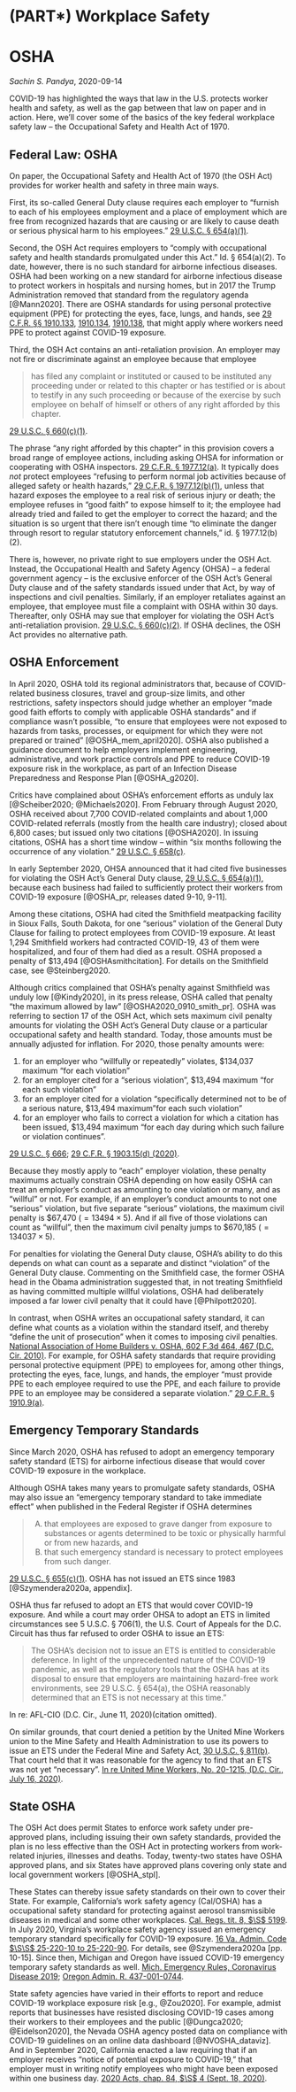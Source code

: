 # (PART\*) Workplace Safety {-} 

# OSHA

_Sachin S. Pandya_, 2020-09-14

COVID-19 has highlighted the ways that law in the U.S. protects worker health and safety, as well as the gap between that law on paper and in action. Here, we'll cover some of the basics of the key federal workplace safety law -- the Occupational Safety and Health Act of 1970.

## Federal Law: OSHA {#oshafed}

On paper, the Occupational Safety and Health Act of 1970 (the OSH Act) provides for worker health and safety in three main ways.  

First, its so-called General Duty clause requires each employer to "furnish to each of his employees employment and a place of employment which are free from recognized hazards that are causing or are likely to cause death or serious physical harm to his employees." [29 U.S.C. § 654(a)(1)](https://www.govinfo.gov/content/pkg/USCODE-2018-title29/html/USCODE-2018-title29-chap15-sec654.htm). 

Second, the OSH Act requires employers to "comply with occupational safety and health standards promulgated under this Act." Id. § 654(a)(2). To date, however, there is no such standard for airborne infectious diseases. OSHA had been working on a new standard for airborne infectious disease to protect workers in hospitals and nursing homes, but in 2017 the Trump Administration removed that standard from the regulatory agenda [@Mann2020]. There are OSHA standards for using personal protective equipment (PPE) for protecting the eyes, face, lungs, and hands, see [29 C.F.R. §§ 1910.133](https://www.ecfr.gov/cgi-bin/text-idx?SID=3ac7f62b21b5133ec8509a5a298b0a51&mc=true&node=se29.5.1910_1133&rgn=div8), [1910.134](https://www.ecfr.gov/cgi-bin/text-idx?SID=3ac7f62b21b5133ec8509a5a298b0a51&mc=true&node=se29.5.1910_1134&rgn=div8), [1910.138](https://www.ecfr.gov/cgi-bin/text-idx?SID=3ac7f62b21b5133ec8509a5a298b0a51&mc=true&node=se29.5.1910_1138&rgn=div8), that might apply where workers need PPE to protect against COVID-19 exposure.

Third, the OSH Act contains an anti-retaliation provision. An employer may not fire or discriminate against an employee because that employee

>has filed any complaint or instituted or caused to be instituted any proceeding under or related to this chapter or has testified or is about to testify in any such proceeding or because of the exercise by such employee on behalf of himself or others of any right afforded by this chapter.

[29 U.S.C. § 660(c)(1)](https://www.govinfo.gov/content/pkg/USCODE-2018-title29/html/USCODE-2018-title29-chap15-sec660.htm).  

The phrase "any right afforded by this chapter" in this provision covers a broad range of employee actions, including asking OHSA for information or cooperating with OSHA inspectors. [29 C.F.R. § 1977.12(a)](https://www.ecfr.gov/cgi-bin/text-idx?SID=3ac7f62b21b5133ec8509a5a298b0a51&mc=true&node=se29.9.1977_112&rgn=div8). It typically does _not_ protect employees "refusing to perform normal job activities because of alleged safety or health hazards," [29 C.F.R. § 1977.12(b)(1)](https://www.ecfr.gov/cgi-bin/text-idx?SID=3ac7f62b21b5133ec8509a5a298b0a51&mc=true&node=se29.9.1977_112&rgn=div8), unless that hazard exposes the employee to a real risk of serious injury or death; the employee refuses in "good faith" to expose himself to it; the employee had already tried and failed to get the employer to correct the hazard; and the situation is so urgent that there isn't enough time "to eliminate the danger through resort to regular statutory enforcement channels," id. § 1977.12(b)(2).

There is, however, no private right to sue employers under the OSH Act. Instead, the Occupational Health and Safety Agency (OHSA) -- a federal government agency -- is the exclusive enforcer of the OSH Act's General Duty clause and of the safety standards issued under that Act, by way of inspections and civil penalties.  Similarly, if an employer retaliates against an employee, that employee must file a complaint with OSHA within 30 days. Thereafter, only OSHA may sue that employer for violating the OSH Act's anti-retaliation provision. [29 U.S.C. § 660(c)(2)](https://www.govinfo.gov/content/pkg/USCODE-2018-title29/html/USCODE-2018-title29-chap15-sec660.htm). If OSHA declines, the OSH Act provides no alternative path.

## OSHA Enforcement {#oshaenfr}

In April 2020, OSHA told its regional administrators that, because of COVID-related business closures, travel and group-size limits, and other restrictions, safety inspectors should judge whether an employer "made good faith efforts to comply with applicable OSHA standards" and if compliance wasn't possible, "to ensure that employees were not exposed to hazards from tasks, processes, or equipment for which they were not prepared or trained" [@OSHA_mem_april2020]. OSHA also published a guidance document to help employers implement engineering, administrative, and work practice controls and PPE to reduce COVID-19 exposure risk in the workplace, as part of an Infection Disease Preparedness and Response Plan [@OSHA_g2020].

Critics have complained about OSHA's enforcement efforts as unduly lax [@Scheiber2020; @Michaels2020]. From February through August 2020, OSHA received about 7,700 COVID-related complaints and about 1,000 COVID-related referrals (mostly from the health care industry); closed about 6,800 cases; but issued only two citations [@OSHA2020]. In issuing citations, OSHA has a short time window -- within "six months following the occurrence of any violation." [29 U.S.C. § 658(c)](https://www.govinfo.gov/content/pkg/USCODE-2018-title29/html/USCODE-2018-title29-chap15-sec658.htm).

In early September 2020, OHSA announced that it had cited five businesses for violating the OSH Act's General Duty clause, [29 U.S.C. § 654(a)(1)](https://www.govinfo.gov/content/pkg/USCODE-2018-title29/html/USCODE-2018-title29-chap15-sec654.htm), because each business had failed to sufficiently protect their workers from COVID-19 exposure [@OSHA_pr, releases dated 9-10, 9-11]. 

Among these citations, OSHA had cited the Smithfield meatpacking facility in Sioux Falls, South Dakota, for one "serious" violation of the General Duty Clause for failing to protect employees from COVID-19 exposure. At least 1,294 Smithfield workers had contracted COVID-19, 43 of them were hospitalized, and four of them had died as a result. OSHA proposed a penalty of \$13,494 [@OSHAsmithcitation]. For details on the Smithfield case, see @Steinberg2020.

Although critics complained that OSHA's penalty against Smithfield was unduly low [@Kindy2020], in its press release, OSHA called that penalty "the maximum allowed by law" [@OSHA2020_0910_smith_pr]. OSHA was referring to section 17 of the OSH Act, which sets maximum civil penalty amounts for violating the OSH Act's General Duty clause or a particular occupational safety and health standard. Today, those amounts must be annually adjusted for inflation. For 2020, those penalty amounts were:

1. for an employer who "willfully or repeatedly" violates, \$134,037 maximum "for each violation"
2. for an employer cited for a "serious violation", \$13,494 maximum "for each such violation"
3. for an employer cited for a violation "specifically determined not to be of a serious nature, \$13,494 maximum "for each such violation"
4. for an employer who fails to correct a violation for which a citation has been issued, \$13,494 maximum "for each day during which such failure or violation continues".

[29 U.S.C. § 666](https://www.govinfo.gov/content/pkg/USCODE-2018-title29/html/USCODE-2018-title29-chap15-sec666.htm); [29 C.F.R. § 1903.15(d) (2020)](https://www.ecfr.gov/cgi-bin/text-idx?SID=b27c24ab9a81a61eac4f92ad63eb0e00&mc=true&node=se29.5.1903_115&rgn=div8).

Because they mostly apply to "each" employer violation, these penalty maximums actually constrain OSHA depending on how easily OSHA can treat an employer's conduct as amounting to one violation or many, and as "willful" or not. For example, if an employer's conduct amounts to not one "serious" violation, but five separate "serious" violations, the maximum civil penalty is \$67,470 ($= 13494 \times 5$).  And if all five of those violations can count as "willful", then the maximum civil penalty jumps to \$670,185 ($= 134037 \times 5$).

For penalties for violating the General Duty clause, OSHA's ability to do this depends on what can count as a separate and distinct "violation" of the General Duty clause. Commenting on the Smithfield case, the former OSHA head in the Obama administration suggested that, in not treating Smithfield as having committed multiple willful violations, OSHA had deliberately imposed a far lower civil penalty that it could have [@Philpott2020].

In contrast, when OSHA writes an occupational safety standard, it can define what counts as a violation within the standard itself, and thereby "define the unit of prosecution" when it comes to imposing civil penalties. [National Association of Home Builders v. OSHA, 602 F.3d 464, 467 (D.C. Cir. 2010)](https://www.courtlistener.com/opinion/1992/nat-assn-of-home-builders-v-osha/). For example, for OSHA safety standards that require providing personal protective equipment (PPE) to employees for, among other things, protecting the eyes, face, lungs, and hands, the employer "must provide PPE to each employee required to use the PPE, and each failure to provide PPE to an employee may be considered a separate violation." [29 C.F.R. § 1910.9(a)](https://www.ecfr.gov/cgi-bin/text-idx?SID=3394fe091c7c2e109d0d1cec868295b2&mc=true&node=pt29.5.1910&rgn=div5#se29.5.1910_19).

## Emergency Temporary Standards {#oshaets}

Since March 2020, OSHA has refused to adopt an emergency temporary safety standard (ETS) for airborne infectious disease that would cover COVID-19 exposure in the workplace.

Although OSHA takes many years to promulgate safety standards, OSHA may also issue an "emergency temporary standard to take immediate effect" when published in the Federal Register if OSHA determines

>(A) that employees are exposed to grave danger from exposure to substances or agents determined to be toxic or physically harmful or from new hazards, and 
>(B) that such emergency standard is necessary to protect employees from such danger.

[29 U.S.C. § 655(c)(1)](https://www.govinfo.gov/content/pkg/USCODE-2018-title29/html/USCODE-2018-title29-chap15-sec655.htm). OSHA has not issued an ETS since 1983 [@Szymendera2020a, appendix].

OSHA thus far refused to adopt an ETS that would cover COVID-19 exposure. And while a court may order OHSA to adopt an ETS in limited circumstances see 5 U.S.C. § 706(1), the U.S. Court of Appeals for the D.C. Circuit has thus far refused to order OSHA to issue an ETS:  

> The OSHA’s decision not to issue an ETS is entitled to considerable deference. In light of the unprecedented nature of the COVID-19 pandemic, as well as the regulatory tools that the OSHA has at its disposal to ensure that employers are maintaining hazard-free work environments, see 29 U.S.C. § 654(a), the OSHA reasonably determined that an ETS is not necessary at this time."

In re: AFL-CIO (D.C. Cir., June 11, 2020)(citation omitted). 

On similar grounds, that court denied a petition by the United Mine Workers union to the Mine Safety and Health Administration to use its powers to issue an ETS under the Federal Mine and Safety Act, [30 U.S.C. § 811(b)](https://www.govinfo.gov/content/pkg/USCODE-2018-title30/html/USCODE-2018-title30-chap22-subchapI-sec811.htm). That court held that it was reasonable for the agency to find that an ETS was not yet "necessary". [In re United Mine Workers, No. 20-1215, (D.C. Cir., July 16, 2020)](https://www.cadc.uscourts.gov/internet/orders.nsf/3587402FD4A1AEEB852585A700513EF3/$file/20-1215LDSD.pdf).

## State OSHA {#oshastate}

The OSH Act does permit States to enforce work safety under pre-approved plans, including issuing their own safety standards, provided the plan is no less effective than the OSH Act in protecting workers from work-related injuries, illnesses and deaths. Today, twenty-two states have OSHA approved plans, and six States have approved plans covering only state and local government workers [@OSHA_stpl].

These States can thereby issue safety standards on their own to cover their State. For example, California's work safety agency (Cal/OSHA) has a occupational safety standard for protecting against aerosol transmissible diseases in medical and some other workplaces. [Cal. Regs. tit. 8, $\S$ 5199](https://www.dir.ca.gov/title8/5199.html). In July 2020, Virginia's workplace safety agency issued an emergency temporary standard specifically for COVID-19 exposure. [16 Va. Admin. Code $\S\S$ 25-220-10 to 25-220-90](https://www.doli.virginia.gov/wp-content/uploads/2020/07/COVID-19-Emergency-Temporary-Standard-FOR-PUBLIC-DISTRIBUTION-FINAL-7.17.2020.pdf). For details, see @Szymendera2020a [pp. 10-15]. Since then, Michigan and Oregon have issued COVID-19 emergency temporary safety standards as well. [Mich. Emergency Rules, Coronavirus Disease 2019](https://www.michigan.gov/documents/leo/Final_MIOSHA_Rules_705164_7.pdf); [Oregon Admin. R. 437-001-0744](https://secure.sos.state.or.us/oard/viewSingleRule.action?ruleVrsnRsn=274335).

State safety agencies have varied in their efforts to report and reduce COVID-19 workplace exposure risk [e.g., @Zou2020]. For example, admist reports that businesses have resisted disclosing COVID-19 cases among their workers to their employees and the public [@Dungca2020; @Eidelson2020], the Nevada OSHA agency posted data on compliance with COVID-19 guidelines on an online data dashboard [@NVOSHA_dataviz]. And in September 2020, California enacted a law requiring that if an employer receives "notice of potential exposure to COVID-19," that employer must in writing notify employees who might have been exposed within one business day. [2020 Acts, chap. 84, $\S$ 4 (Sept. 18, 2020)](http://leginfo.legislature.ca.gov/faces/billTextClient.xhtml?bill_id=201920200AB685).
